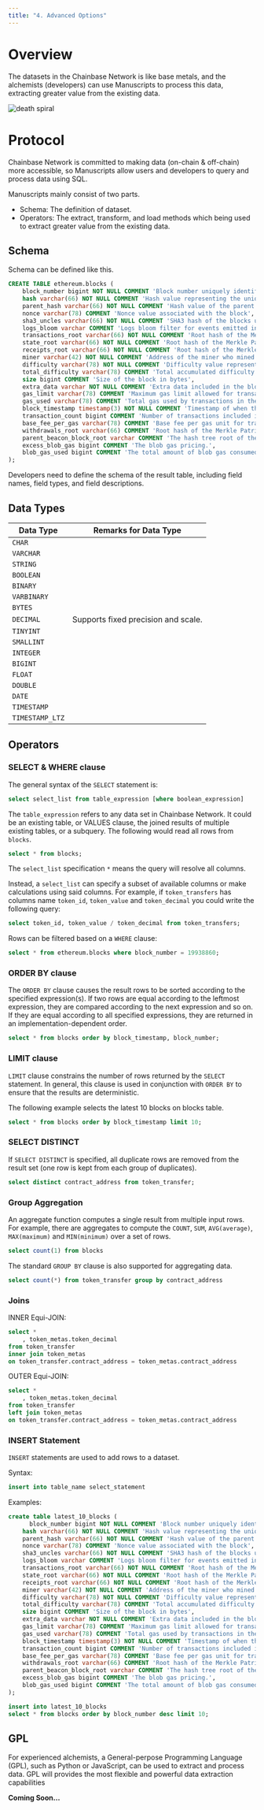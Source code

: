 ```yaml
---
title: "4. Advanced Options"
---
```


# Overview
The datasets in the Chainbase Network is like base metals, and the alchemists (developers) can use Manuscripts to process this data, extracting greater value from the existing data.

![death spiral](../../images/manuscripts_overview.png)

# Protocol

Chainbase Network is committed to making data (on-chain & off-chain) more accessible, so Manuscripts allow users and developers to query and process data using SQL.

Manuscripts mainly consist of two parts.

- Schema: The definition of dataset.
- Operators: The extract, transform, and load methods which being used to extract greater value from the existing data.

## Schema

Schema can be defined like this.

```sql
CREATE TABLE ethereum.blocks (
    block_number bigint NOT NULL COMMENT 'Block number uniquely identifying the block',
    hash varchar(66) NOT NULL COMMENT 'Hash value representing the unique identity of the block(with bloom filter)',
    parent_hash varchar(66) NOT NULL COMMENT 'Hash value of the parent block(with bloom filter)',
    nonce varchar(78) COMMENT 'Nonce value associated with the block',
    sha3_uncles varchar(66) NOT NULL COMMENT 'SHA3 hash of the blocks uncle data(with bloom filter)',
    logs_bloom varchar COMMENT 'Logs bloom filter for events emitted in transactions',
    transactions_root varchar(66) NOT NULL COMMENT 'Root hash of the Merkle Patricia Trie for transactions(with bloom filter)',
    state_root varchar(66) NOT NULL COMMENT 'Root hash of the Merkle Patricia Trie for the state(with bloom filter)',
    receipts_root varchar(66) NOT NULL COMMENT 'Root hash of the Merkle Patricia Trie for receipts(with bloom filter)',
    miner varchar(42) NOT NULL COMMENT 'Address of the miner who mined the block(with bloom filter)',
    difficulty varchar(78) NOT NULL COMMENT 'Difficulty value representing the mining difficulty',
    total_difficulty varchar(78) COMMENT 'Total accumulated difficulty of the blockchain',
    size bigint COMMENT 'Size of the block in bytes',
    extra_data varchar NOT NULL COMMENT 'Extra data included in the block',
    gas_limit varchar(78) COMMENT 'Maximum gas limit allowed for transactions in the block',
    gas_used varchar(78) COMMENT 'Total gas used by transactions in the block',
    block_timestamp timestamp(3) NOT NULL COMMENT 'Timestamp of when the block was mined',
    transaction_count bigint COMMENT 'Number of transactions included in the block',
    base_fee_per_gas varchar(78) COMMENT 'Base fee per gas unit for transactions in the block',
    withdrawals_root varchar(66) COMMENT 'Root hash of the Merkle Patricia Trie for withdrawals',
    parent_beacon_block_root varchar COMMENT 'The hash tree root of the parent beacon block for the given execution block',
    excess_blob_gas bigint COMMENT 'The blob gas pricing.',
    blob_gas_used bigint COMMENT 'The total amount of blob gas consumed by transactions in the block'
);
```

Developers need to define the schema of the result table, including field names, field types, and field descriptions.

## Data Types

| Data Type       | Remarks for Data Type               |
| --------------- | ----------------------------------- |
| `CHAR`          |                                     |
| `VARCHAR`       |                                     |
| `STRING`        |                                     |
| `BOOLEAN`       |                                     |
| `BINARY`        |                                     |
| `VARBINARY`     |                                     |
| `BYTES`         |                                     |
| `DECIMAL`       | Supports fixed precision and scale. |
| `TINYINT`       |                                     |
| `SMALLINT`      |                                     |
| `INTEGER`       |                                     |
| `BIGINT`        |                                     |
| `FLOAT`         |                                     |
| `DOUBLE`        |                                     |
| `DATE`          |                                     |
| `TIMESTAMP`     |                                     |
| `TIMESTAMP_LTZ` |                                     |

## Operators

### SELECT & WHERE clause

The general syntax of the `SELECT` statement is:

```sql
select select_list from table_expression [where boolean_expression]
```

The `table_expression` refers to any data set in Chainbase Network. It could be an existing table, or VALUES clause, the joined results of multiple existing tables, or a subquery. The following would read all rows from `blocks`.

```sql
select * from blocks;
```

The `select_list` specification `*` means the query will resolve all columns.

Instead, a `select_list` can specify a subset of available columns or make calculations using said columns. For example, if `token_transfers` has columns name `token_id`, `token_value` and `token_decimal` you could write the following query:

```sql
select token_id, token_value / token_decimal from token_transfers;
```

Rows can be filtered based on a `WHERE` clause:

```sql
select * from ethereum.blocks where block_number = 19938860;
```

### ORDER BY clause

The `ORDER BY` clause causes the result rows to be sorted according to the specified expression(s). If two rows are equal according to the leftmost expression, they are compared according to the next expression and so on. If they are equal according to all specified expressions, they are returned in an implementation-dependent order.

```sql
select * from blocks order by block_timestamp, block_number;
```

### LIMIT clause

`LIMIT` clause constrains the number of rows returned by the `SELECT` statement. In general, this clause is used in conjunction with `ORDER BY` to ensure that the results are deterministic.

The following example selects the latest 10 blocks on blocks table.

```sql
select * from blocks order by block_timestamp limit 10;
```

### SELECT DISTINCT

If `SELECT DISTINCT` is specified, all duplicate rows are removed from the result set (one row is kept from each group of duplicates).

```sql
select distinct contract_address from token_transfer;
```

### Group Aggregation

An aggregate function computes a single result from multiple input rows. For example, there are aggregates to compute the `COUNT`, `SUM`, `AVG(average)`, `MAX(maximum)` and `MIN(minimum)` over a set of rows.

```sql
select count(1) from blocks
```

The standard `GROUP BY` clause is also supported for aggregating data.

```sql
select count(*) from token_transfer group by contract_address
```

### Joins

INNER Equi-JOIN:

```sql
select *
	, token_metas.token_decimal
from token_transfer
inner join token_metas
on token_transfer.contract_address = token_metas.contract_address
```

OUTER Equi-JOIN:

```sql
select *
	, token_metas.token_decimal
from token_transfer
left join token_metas
on token_transfer.contract_address = token_metas.contract_address
```

### INSERT Statement

`INSERT` statements are used to add rows to a dataset.

Syntax:

```sql
insert into table_name select_statement
```

Examples:

```sql
create table latest_10_blocks (
	  block_number bigint NOT NULL COMMENT 'Block number uniquely identifying the block',
    hash varchar(66) NOT NULL COMMENT 'Hash value representing the unique identity of the block(with bloom filter)',
    parent_hash varchar(66) NOT NULL COMMENT 'Hash value of the parent block(with bloom filter)',
    nonce varchar(78) COMMENT 'Nonce value associated with the block',
    sha3_uncles varchar(66) NOT NULL COMMENT 'SHA3 hash of the blocks uncle data(with bloom filter)',
    logs_bloom varchar COMMENT 'Logs bloom filter for events emitted in transactions',
    transactions_root varchar(66) NOT NULL COMMENT 'Root hash of the Merkle Patricia Trie for transactions(with bloom filter)',
    state_root varchar(66) NOT NULL COMMENT 'Root hash of the Merkle Patricia Trie for the state(with bloom filter)',
    receipts_root varchar(66) NOT NULL COMMENT 'Root hash of the Merkle Patricia Trie for receipts(with bloom filter)',
    miner varchar(42) NOT NULL COMMENT 'Address of the miner who mined the block(with bloom filter)',
    difficulty varchar(78) NOT NULL COMMENT 'Difficulty value representing the mining difficulty',
    total_difficulty varchar(78) COMMENT 'Total accumulated difficulty of the blockchain',
    size bigint COMMENT 'Size of the block in bytes',
    extra_data varchar NOT NULL COMMENT 'Extra data included in the block',
    gas_limit varchar(78) COMMENT 'Maximum gas limit allowed for transactions in the block',
    gas_used varchar(78) COMMENT 'Total gas used by transactions in the block',
    block_timestamp timestamp(3) NOT NULL COMMENT 'Timestamp of when the block was mined',
    transaction_count bigint COMMENT 'Number of transactions included in the block',
    base_fee_per_gas varchar(78) COMMENT 'Base fee per gas unit for transactions in the block',
    withdrawals_root varchar(66) COMMENT 'Root hash of the Merkle Patricia Trie for withdrawals',
    parent_beacon_block_root varchar COMMENT 'The hash tree root of the parent beacon block for the given execution block',
    excess_blob_gas bigint COMMENT 'The blob gas pricing.',
    blob_gas_used bigint COMMENT 'The total amount of blob gas consumed by transactions in the block'
);

insert into latest_10_blocks
select * from blocks order by block_number desc limit 10;
```

## GPL

For experienced alchemists, a General-perpose Programming Language (GPL), such as Python or JavaScript, can be used to extract and process data. GPL will provides the most flexible and powerful data extraction capabilities

**Coming Soon…**
